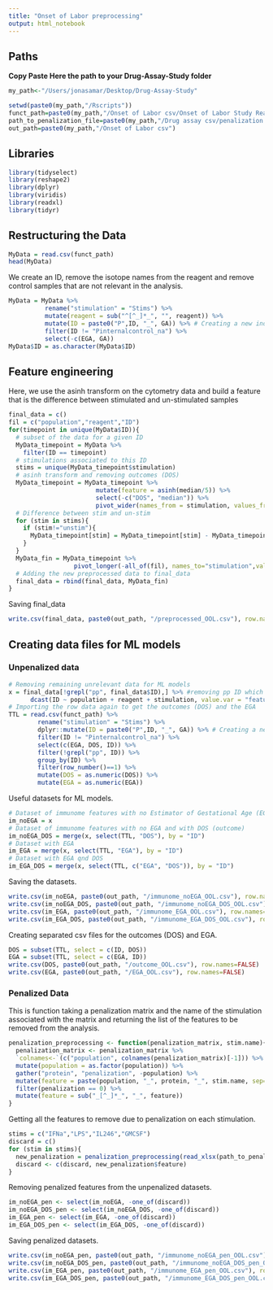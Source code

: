 ```yaml
---
title: "Onset of Labor preprocessing"
output: html_notebook
---
```

## Paths

**Copy Paste Here the path to your Drug-Assay-Study folder**

```r
my_path<-"/Users/jonasamar/Desktop/Drug-Assay-Study"
```

```r
setwd(paste0(my_path,"/Rscripts"))
funct_path=paste0(my_path,"/Onset of Labor csv/Onset of Labor Study Reanalysis PTB drug assay matching gates.csv")
path_to_penalization_file=paste0(my_path,"/Drug assay csv/penalization matrix drug assay.xlsx")
out_path=paste0(my_path,"/Onset of Labor csv")
```

## Libraries

```r
library(tidyselect)
library(reshape2)
library(dplyr)
library(viridis)
library(readxl)
library(tidyr)
```

## Restructuring the Data

```r
MyData = read.csv(funct_path)
head(MyData)
```

We create an ID, remove the isotope names from the reagent and remove control samples that are not relevant in the analysis.

```r
MyData = MyData %>%
          rename("stimulation" = "Stims") %>%
          mutate(reagent = sub("^[^_]*_", "", reagent)) %>%
          mutate(ID = paste0("P",ID, "_", GA)) %>% # Creating a new index ID
          filter(ID != "Pinternalcontrol_na") %>%
          select(-c(EGA, GA))
MyData$ID = as.character(MyData$ID)
```

## Feature engineering

Here, we use the asinh transform on the cytometry data and build a feature that is the difference between stimulated and un-stimulated samples

```r
final_data = c()
fil = c("population","reagent","ID")
for(timepoint in unique(MyData$ID)){
  # subset of the data for a given ID
  MyData_timepoint = MyData %>%
    filter(ID == timepoint)
  # stimulations associated to this ID
  stims = unique(MyData_timepoint$stimulation)
  # asinh transform and removing outcomes (DOS)
  MyData_timepoint = MyData_timepoint %>%
                        mutate(feature = asinh(median/5)) %>%
                        select(-c("DOS", "median")) %>%
                        pivot_wider(names_from = stimulation, values_from = feature)
  # Difference between stim and un-stim
  for (stim in stims){
    if (stim!="unstim"){
      MyData_timepoint[stim] = MyData_timepoint[stim] - MyData_timepoint["unstim"]
    }
  }
  MyData_fin = MyData_timepoint %>%
                  pivot_longer(-all_of(fil), names_to="stimulation",values_to="feature")
  # Adding the new preprocessed data to final_data
  final_data = rbind(final_data, MyData_fin)
}
```

Saving final_data

```r
write.csv(final_data, paste0(out_path, "/preprocessed_OOL.csv"), row.names=FALSE)
```

## Creating data files for ML models

### Unpenalized data

```r
# Removing remaining unrelevant data for ML models
x = final_data[!grepl("pp", final_data$ID),] %>% #removing pp ID which correspond to post partum data
      dcast(ID ~ population + reagent + stimulation, value.var = "feature")
# Importing the row data again to get the outcomes (DOS) and the EGA
TTL = read.csv(funct_path) %>%
        rename("stimulation" = "Stims") %>%
        dplyr::mutate(ID = paste0("P",ID, "_", GA)) %>% # Creating a new index ID
        filter(ID != "Pinternalcontrol_na") %>%
        select(c(EGA, DOS, ID)) %>%
        filter(!grepl("pp", ID)) %>%
        group_by(ID) %>%
        filter(row_number()==1) %>%
        mutate(DOS = as.numeric(DOS)) %>%
        mutate(EGA = as.numeric(EGA))
```

Useful datasets for ML models.

```r
# Dataset of immunome features with no Estimator of Gestational Age (EGA)
im_noEGA = x
# Dataset of immunome features with no EGA and with DOS (outcome)
im_noEGA_DOS = merge(x, select(TTL, "DOS"), by = "ID")
# Dataset with EGA
im_EGA = merge(x, select(TTL, "EGA"), by = "ID")
# Dataset with EGA qnd DOS
im_EGA_DOS = merge(x, select(TTL, c("EGA", "DOS")), by = "ID")
```

Saving the datasets.

```r
write.csv(im_noEGA, paste0(out_path, "/immunome_noEGA_OOL.csv"), row.names=FALSE)
write.csv(im_noEGA_DOS, paste0(out_path, "/immunome_noEGA_DOS_OOL.csv"), row.names=FALSE)
write.csv(im_EGA, paste0(out_path, "/immunome_EGA_OOL.csv"), row.names=FALSE)
write.csv(im_EGA_DOS, paste0(out_path, "/immunome_EGA_DOS_OOL.csv"), row.names=FALSE)
```

Creating separated csv files for the outcomes (DOS) and EGA.

```r
DOS = subset(TTL, select = c(ID, DOS))
EGA = subset(TTL, select = c(EGA, ID))
write.csv(DOS, paste0(out_path, "/outcome_OOL.csv"), row.names=FALSE)
write.csv(EGA, paste0(out_path, "/EGA_OOL.csv"), row.names=FALSE)
```

### Penalized Data

This is function taking a penalization matrix and the name of the stimulation associated with the matrix and returning the list of the 
features to be removed from the analysis.

```r
penalization_preprocessing <- function(penalization_matrix, stim.name){
  penalization_matrix <- penalization_matrix %>%
  `colnames<-`(c("population", colnames(penalization_matrix)[-1])) %>%
  mutate(population = as.factor(population)) %>%
  gather("protein", "penalization", -population) %>%
  mutate(feature = paste(population, "_", protein, "_", stim.name, sep="")) %>%
  filter(penalization == 0) %>%
  mutate(feature = sub("_[^_]*_", "_", feature))
}
```

Getting all the features to remove due to penalization on each stimulation.

```r
stims = c("IFNa","LPS","IL246","GMCSF")
discard = c()
for (stim in stims){
  new_penalization = penalization_preprocessing(read_xlsx(path_to_penalization_file, sheet = stim)[1:12], stim)
  discard <- c(discard, new_penalization$feature)
}
```

Removing penalized features from the unpenalized datasets.

```r
im_noEGA_pen <- select(im_noEGA, -one_of(discard))
im_noEGA_DOS_pen <- select(im_noEGA_DOS, -one_of(discard))
im_EGA_pen <- select(im_EGA, -one_of(discard))
im_EGA_DOS_pen <- select(im_EGA_DOS, -one_of(discard))
```

Saving penalized datasets.

```r
write.csv(im_noEGA_pen, paste0(out_path, "/immunome_noEGA_pen_OOL.csv"), row.names=FALSE)
write.csv(im_noEGA_DOS_pen, paste0(out_path, "/immunome_noEGA_DOS_pen_OOL.csv"), row.names=FALSE)
write.csv(im_EGA_pen, paste0(out_path, "/immunome_EGA_pen_OOL.csv"), row.names=FALSE)
write.csv(im_EGA_DOS_pen, paste0(out_path, "/immunome_EGA_DOS_pen_OOL.csv"), row.names=FALSE)
```